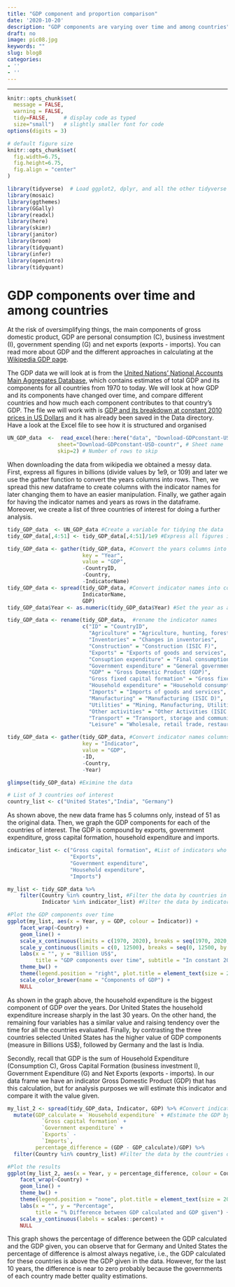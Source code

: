 ```yaml
---
title: "GDP component and proportion comparison"
date: '2020-10-20'
description: "GDP components are varying over time and among countries"
draft: no
image: pic08.jpg
keywords: ""
slug: blog8
categories:
- ''
- ''
---
```

---

```r
knitr::opts_chunk$set(
  message = FALSE, 
  warning = FALSE, 
  tidy=FALSE,     # display code as typed
  size="small")   # slightly smaller font for code
options(digits = 3)

# default figure size
knitr::opts_chunk$set(
  fig.width=6.75, 
  fig.height=6.75,
  fig.align = "center"
)
```


```r
library(tidyverse)  # Load ggplot2, dplyr, and all the other tidyverse packages
library(mosaic)
library(ggthemes)
library(GGally)
library(readxl)
library(here)
library(skimr)
library(janitor)
library(broom)
library(tidyquant)
library(infer)
library(openintro)
library(tidyquant)
```

# GDP components over time and among countries

At the risk of oversimplifying things, the main components of gross domestic product, GDP are personal consumption (C), business investment (I), government spending (G) and net exports (exports - imports). You can read more about GDP and the different approaches in calculating at the [Wikipedia GDP page](https://en.wikipedia.org/wiki/Gross_domestic_product).

The GDP data we will look at is from the [United Nations' National Accounts Main Aggregates Database](https://unstats.un.org/unsd/snaama/Downloads), which contains estimates of total GDP and its components for all countries from 1970 to today. We will look at how GDP and its components have changed over time, and compare different countries and how much each component contributes to that country's GDP. The file we will work with is [GDP and its breakdown at constant 2010 prices in US Dollars](http://unstats.un.org/unsd/amaapi/api/file/6) and it has already been saved in the Data directory. Have a look at the Excel file to see how it is structured and organised

```r

UN_GDP_data  <-  read_excel(here::here("data", "Download-GDPconstant-USD-countries.xls"), # Excel filename
                sheet="Download-GDPconstant-USD-countr", # Sheet name
                skip=2) # Number of rows to skip

```

When downloading the data from wikipedia we obtained a messy data. First, express all figures in billions (divide values by 1e9, or 109) and later we use the gather function to convert the years columns into rows. Then, we spread this new dataframe to create columns with the indicator names for later changing them to have an easier manipulation. Finally, we gather again for having the indicator names and years as rows in the dataframe. Moreover, we create a list of three countries of interest for doing a further analysis.

```r
tidy_GDP_data  <- UN_GDP_data #Create a variable for tidying the data
tidy_GDP_data[,4:51] <- tidy_GDP_data[,4:51]/1e9 #Express all figures in billions 

tidy_GDP_data <- gather(tidy_GDP_data, #Convert the years columns into rows 
                        key = "Year", 
                        value = "GDP", 
                        -CountryID, 
                        -Country, 
                        -IndicatorName)
tidy_GDP_data <- spread(tidy_GDP_data, #Convert indicator names into columns
                        IndicatorName, 
                        GDP)
tidy_GDP_data$Year <- as.numeric(tidy_GDP_data$Year) #Set the year as a numeric variable

tidy_GDP_data <- rename(tidy_GDP_data,  #rename the indicator names
                        c("ID" = "CountryID",
                          "Agriculture" = "Agriculture, hunting, forestry, fishing (ISIC A-B)", 
                          "Inventories" = "Changes in inventories", 
                          "Construction" = "Construction (ISIC F)", 
                          "Exports" = "Exports of goods and services",
                          "Consuption expenditure" = "Final consumption expenditure",
                          "Government expenditure" = "General government final consumption expenditure",
                          "GDP" = "Gross Domestic Product (GDP)",
                          "Gross fixed capital formation" = "Gross fixed capital formation (including Acquisitions less disposals of valuables)",
                          "Household expenditure" = "Household consumption expenditure (including Non-profit institutions serving households)",
                          "Imports" = "Imports of goods and services",
                          "Manufacturing" = "Manufacturing (ISIC D)",
                          "Utilities" = "Mining, Manufacturing, Utilities (ISIC C-E)",
                          "Other activities" = "Other Activities (ISIC J-P)",
                          "Transport" = "Transport, storage and communication (ISIC I)",
                          "Leisure" = "Wholesale, retail trade, restaurants and hotels (ISIC G-H)"))

tidy_GDP_data <- gather(tidy_GDP_data, #Convert indicator names columns into rows
                        key = "Indicator", 
                        value = "GDP", 
                        -ID, 
                        -Country, 
                        -Year)

glimpse(tidy_GDP_data) #Eximine the data
```

```r
# List of 3 countries oof interest
country_list <- c("United States","India", "Germany")
```

As shown above, the new data frame has 5 columns only, instead of 51 as the original data. Then, we graph the GDP components for each of the countries of interest. The GDP is compound by exports, government expenditure, gross capital formation, household expenditure and imports.

```r
indicator_list <- c("Gross capital formation", #List of indicators who compound the GDP
                    "Exports", 
                    "Government expenditure", 
                    "Household expenditure", 
                    "Imports")

my_list <- tidy_GDP_data %>%
    filter(Country %in% country_list, #Filter the data by countries in the country_list
           Indicator %in% indicator_list) #Filter the data by indicator in the indicator_list

#Plot the GDP components over time
ggplot(my_list, aes(x = Year, y = GDP, colour = Indicator)) + 
    facet_wrap(~Country) +
    geom_line() + 
    scale_x_continuous(limits = c(1970, 2020), breaks = seq(1970, 2020, by = 10)) +
    scale_y_continuous(limits = c(0, 12500), breaks = seq(0, 12500, by = 2500)) +
    labs(x = "", y = "Billion US$", 
         title = "GDP components over time", subtitle = "In constant 2010 USD") +
    theme_bw() + 
    theme(legend.position = "right", plot.title = element_text(size = 20)) + 
    scale_color_brewer(name = "Components of GDP") +
    NULL
```

As shown in the graph above, the household expenditure is the biggest component of GDP over the years. Dor United States the household expenditure increase sharply in the last 30 years. On the other hand, the remaining four variables has a similar value and raising tendency over the time for all the countries evaluated. Finally, by contrasting the three countries selected United States has the higher value of GDP components (measure in Billions US$), followed by Germany and the last is India.

Secondly, recall that GDP is the sum of Household Expenditure (Consumption C), Gross Capital Formation (business investment I), Government Expenditure (G) and Net Exports (exports - imports). In our data frame we have an indicator Gross Domestic Product (GDP) that has this calculation, but for analysis purposes we will estimate this indicator and compare it with the value given.

```r
my_list_2 <- spread(tidy_GDP_data, Indicator, GDP) %>% #Convert indicator names to columns
  mutate(GDP_calculate = `Household expenditure` + #Estimate the GDP by hand
           `Gross capital formation` + 
           `Government expenditure` +
           `Exports` -
           `Imports`,
         percentage_difference = (GDP - GDP_calculate)/GDP) %>% 
  filter(Country %in% country_list) #Filter the data by the countries of interest

#Plot the results
ggplot(my_list_2, aes(x = Year, y = percentage_difference, colour = Country)) + 
    facet_wrap(~Country) +
    geom_line() + 
    theme_bw() +
    theme(legend.position = "none", plot.title = element_text(size = 20)) +
    labs(x = "", y = "Percentage", 
         title = "% Difference between GDP calculated and GDP given") +
    scale_y_continuous(labels = scales::percent) +
    NULL
```
This graph shows the percentage of difference between the GDP calculated and the GDP given, you can observe that for Germany and United States the percentage of difference is almost always negative, i.e., the GDP calculated for these countries is above the GDP given in the data. However, for the last 10 years, the difference is near to zero probably because the governments of each country made better quality estimations.
